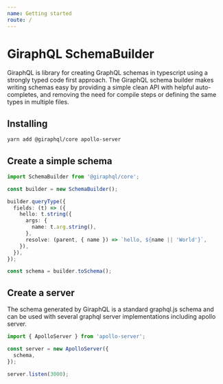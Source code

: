 ```yaml
---
name: Getting started
route: /
---
```


# GiraphQL SchemaBuilder

GiraphQL is library for creating GraphQL schemas in typescript using a strongly typed code first
approach. The GiraphQL schema builder makes writing schemas easy by providing a simple clean API
with helpful auto-completes, and removing the need for compile steps or defining the same types in
multiple files.

## Installing

```bash
yarn add @giraphql/core apollo-server
```

## Create a simple schema

```typescript
import SchemaBuilder from '@giraphql/core';

const builder = new SchemaBuilder();

builder.queryType({
  fields: (t) => ({
    hello: t.string({
      args: {
        name: t.arg.string(),
      },
      resolve: (parent, { name }) => `hello, ${name || 'World'}`,
    }),
  }),
});

const schema = builder.toSchema();
```

## Create a server

The schema generated by GiraphQL is a standard graphql.js schema and can be used with several
graphql server implementations including apollo server.

```typescript
import { ApolloServer } from 'apollo-server';

const server = new ApolloServer({
  schema,
});

server.listen(3000);
```
